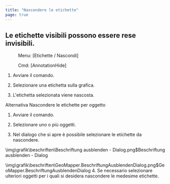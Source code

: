 ```yaml
---
title: "Nascondere le etichette"
page: true
---
```

## Le etichette visibili possono essere rese invisibili.
 <Menu> Menu: [Etichette / Nascondi] </Menu> 
<GeoDesigner> <Menu> Cmd: [AnnotationHide] </Menu> </GeoDesigner>


1. Avviare il comando.

2. Selezionare una etichetta sulla grafica.

3. L&#39;etichetta selezionata viene nascosta. 




Alternativa
  <Bold> Nascondere le etichette per oggetto </Bold> 


1. Avviare il comando.

2. Selezionare uno o pi&#249; oggetti.

3. Nel dialogo che si apre &#232; possibile selezionare le etichette da nascondere.


<GeoDesigner>
<Image>\img\grafik\beschriften\Beschriftung ausblenden - Dialog.png$Beschriftung ausblenden - Dialog</Image>
</GeoDesigner>
<GeoMapper> 

<Image>\img\grafik\beschriften\GeoMapper.BeschriftungAusblendenDialog.png$GeoMapper.BeschriftungAusblendenDialog</Image>
</GeoMapper>
4. Se necessario selezionare ulteriori oggetti per i quali si desidera nascondere le medesime etichette.




